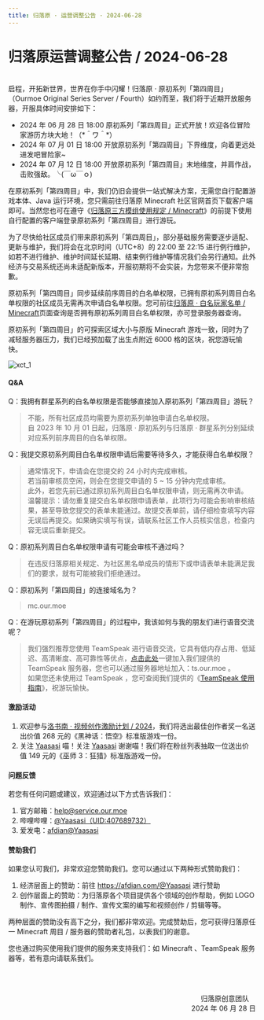```yaml
---
title: 归落原 · 运营调整公告 · 2024-06-28
---
```


# 归落原运营调整公告 / 2024-06-28

<br/>
启程，开拓新世界，世界在你手中闪耀！归落原 · 原初系列「第四周目」（Ourmoe Original Series Server / Fourth）如约而至，我们将于近期开放服务器，开服具体时间安排如下：

- 2024 年 06 月 28 日 18:00 原初系列「第四周目」正式开放！欢迎各位冒险家游历方块大地！（&#42;＾ワ＾&#42;）
- 2024 年 07 月 01 日 18:00 开放原初系列「第四周目」下界维度，向着更远处进发吧冒险家~
- 2024 年 07 月 12 日 18:00 开放原初系列「第四周目」末地维度，并肩作战，击败强敌。╰(￣ω￣ｏ)

在原初系列「第四周目」中，我们仍旧会提供一站式解决方案，无需您自行配置游戏本体、Java 运行环境，您只需前往归落原 Minecraft 社区官网首页下载客户端即可。当然您也可在遵守《[归落原三方模组使用规定 / Minecraft](../../docs/rules/allowed_modifications)》的前提下使用自行配置的客户端登录原初系列「第四周目」进行游玩。

为了尽快给社区成员们带来原初系列「第四周目」，部分基础服务需要逐步适配、更新与维护，我们将会在北京时间（UTC+8）的 22:00 至 22:15 进行例行维护，如若不进行维护、维护时间延长延期、结束例行维护等情况我们会另行通知。此外经济与交易系统还尚未适配新版本，开服初期将不会实装，为您带来不便非常抱歉。

原初系列「第四周目」同步延续前序周目的白名单权限，已拥有原初系列周目白名单权限的社区成员无需再次申请白名单权限。您可前往[归落原 · 白名玩家名单 / Minecraft](../../docs/list/whitelist_minecraft)页面查询是否拥有原初系列周目白名单权限，亦可登录服务器查询。

原初系列「第四周目」的可探索区域大小与原版 Minecraft 游戏一致，同时为了减轻服务器压力，我们已经预加载了出生点附近 6000 格的区块，祝您游玩愉快。

   ![xct_1](../_images/service_operation/2024-06-28/xct_1.jpg)


#### Q&A

Q：我拥有群星系列的白名单权限是否能够直接加入原初系列「第四周目」游玩？
> 不能，所有社区成员均需要为原初系列单独申请白名单权限。\
> 自 2023 年 10 月 01 日起，归落原 · 原初系列与归落原 · 群星系列分别延续对应系列前序周目的白名单权限。

Q：我提交原初系列周目白名单权限申请后需要等待多久，才能获得白名单权限？
> 通常情况下，申请会在您提交的 24 小时内完成审核。\
> 若当前审核员空闲，则会在您提交申请的 5 ~ 15 分钟内完成审核。\
> 此外，若您先前已通过原初系列周目白名单权限申请，则无需再次申请。\
> 温馨提示：请勿重复提交白名单权限申请表单，此项行为可能会影响审核结果，甚至导致您提交的表单未能通过。故提交表单前，请仔细检查填写内容无误后再提交。如果确实填写有误，请联系社区工作人员核实信息，检查内容无误后重新提交。

Q：原初系列周目白名单权限申请有可能会审核不通过吗？
> 在违反归落原相关规定、为社区黑名单成员的情形下或申请表单未能满足我们的要求，就有可能被我们拒绝通过。

Q：原初系列「第四周目」的连接域名为？
> mc.our.moe

Q：在游玩原初系列「第四周目」的过程中，我该如何与我的朋友们进行语音交流呢？
> 我们强烈推荐您使用 TeamSpeak 进行语音交流，它具有低内存占用、低延迟、高清晰度、高可靠性等优点，[点击此处](ts3server:/ts.our.moe)一键加入我们提供的 TeamSpeak 服务器，您也可以通过服务器地址加入：ts.our.moe 。\
> 如果您还未使用过 TeamSpeak ，您可查阅我们提供的《[TeamSpeak 使用指南](../../docs/wiki/teamspeak_user_guide)》，祝游玩愉快。


#### 激励活动

1. 欢迎参与[洛书南 · 视频创作激励计划 / 2024](../community_event/2024-06-13)，我们将选出最佳创作者奖一名送出价值 268 元的《黑神话：悟空》标准版游戏一份。
2. 关注 [Yaasasi](https://space.bilibili.com/129319722) 喵！关注 [Yaasasi](https://space.bilibili.com/129319722) 谢谢喵！我们将在粉丝列表抽取一位送出价值 149 元的《巫师 3：狂猎》标准版游戏一份。


#### 问题反馈

若您有任何问题或建议，欢迎通过以下方式告诉我们：

1. 官方邮箱：help@service.our.moe
2. 哔哩哔哩：[@Yaasasi（UID:407689732）](https://space.bilibili.com/407689732)
3. 爱发电：[afdian@Yaasasi](https://afdian.com/@Yaasasi)


#### 赞助我们

如果您认可我们，非常欢迎您赞助我们。您可以通过以下两种形式赞助我们：

1. 经济层面上的赞助：前往 https://afdian.com/@Yaasasi 进行赞助
2. 创作层面上的赞助：为归落原各个项目提供各个领域的创作帮助，例如 LOGO 制作、宣传图拍摄 / 制作、宣传文案的编写和视频创作 / 剪辑等等。

两种层面的赞助没有高下之分，我们都非常欢迎。完成赞助后，您可获得归落原任一 Minecraft 周目 / 服务器的赞助者礼包，以表我们的谢意。

您也通过购买使用我们提供的服务来支持我们：如 Minecraft 、TeamSpeak 服务器等，若有意向请联系我们。


<br /><br /><p align="right">归落原创意团队&emsp;<br />2024 年 06 月 28 日</p>